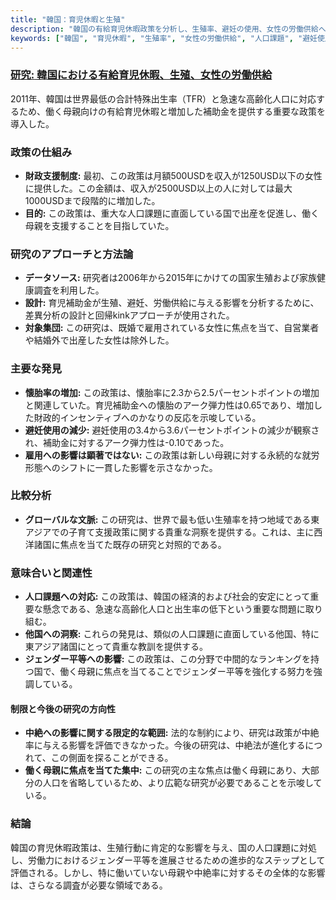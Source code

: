 ```yaml
---
title: "韓国：育児休暇と生殖"
description: "韓国の有給育児休暇政策を分析し、生殖率、避妊の使用、女性の労働供給への影響に焦点を当てる。"
keywords: ["韓国", "育児休暇", "生殖率", "女性の労働供給", "人口課題", "避妊使用", "ジェンダー平等", "子育て支援政策", "東アジア", "政策影響"]
---
```


### [**研究:** 韓国における有給育児休暇、生殖、女性の労働供給](http://hdl.handle.net/10419/263439)

2011年、韓国は世界最低の合計特殊出生率（TFR）と急速な高齢化人口に対応するため、働く母親向けの有給育児休暇と増加した補助金を提供する重要な政策を導入した。

### **政策の仕組み**

* **財政支援制度:** 最初、この政策は月額500USDを収入が1250USD以下の女性に提供した。この金額は、収入が2500USD以上の人に対しては最大1000USDまで段階的に増加した。
* **目的:** この政策は、重大な人口課題に直面している国で出産を促進し、働く母親を支援することを目指していた。

### **研究のアプローチと方法論**

* **データソース:** 研究者は2006年から2015年にかけての国家生殖および家族健康調査を利用した。
* **設計:** 育児補助金が生殖、避妊、労働供給に与える影響を分析するために、差異分析の設計と回帰kinkアプローチが使用された。
* **対象集団:** この研究は、既婚で雇用されている女性に焦点を当て、自営業者や結婚外で出産した女性は除外した。

### **主要な発見**

* **懐胎率の増加:** この政策は、懐胎率に2.3から2.5パーセントポイントの増加と関連していた。育児補助金への懐胎のアーク弾力性は0.65であり、増加した財政的インセンティブへのかなりの反応を示唆している。
* **避妊使用の減少:** 避妊使用の3.4から3.6パーセントポイントの減少が観察され、補助金に対するアーク弾力性は-0.10であった。
* **雇用への影響は顕著ではない:** この政策は新しい母親に対する永続的な就労形態へのシフトに一貫した影響を示さなかった。

### **比較分析**

* **グローバルな文脈:** この研究は、世界で最も低い生殖率を持つ地域である東アジアでの子育て支援政策に関する貴重な洞察を提供する。これは、主に西洋諸国に焦点を当てた既存の研究と対照的である。

### **意味合いと関連性**

* **人口課題への対応:** この政策は、韓国の経済的および社会的安定にとって重要な懸念である、急速な高齢化人口と出生率の低下という重要な問題に取り組む。
* **他国への洞察:** これらの発見は、類似の人口課題に直面している他国、特に東アジア諸国にとって貴重な教訓を提供する。
* **ジェンダー平等への影響:** この政策は、この分野で中間的なランキングを持つ国で、働く母親に焦点を当てることでジェンダー平等を強化する努力を強調している。

#### **制限と今後の研究の方向性**

* **中絶への影響に関する限定的な範囲:** 法的な制約により、研究は政策が中絶率に与える影響を評価できなかった。今後の研究は、中絶法が進化するにつれて、この側面を探ることができる。
* **働く母親に焦点を当てた集中:** この研究の主な焦点は働く母親にあり、大部分の人口を省略しているため、より広範な研究が必要であることを示唆している。

### **結論**

韓国の育児休暇政策は、生殖行動に肯定的な影響を与え、国の人口課題に対処し、労働力におけるジェンダー平等を進展させるための進歩的なステップとして評価される。しかし、特に働いていない母親や中絶率に対するその全体的な影響は、さらなる調査が必要な領域である。
